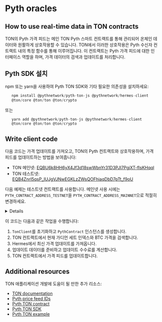 

# Pyth oracles

## How to use real-time data in TON contracts

TON의 Pyth 가격 피드는 메인 TON Pyth 스마트 컨트랙트를 통해 관리되어 온체인 데이터와 원활하게 상호작용할 수 있습니다. TON에서 이러한 상호작용은 Pyth 수신자 컨트랙트 내의 특정 함수를 통해 이루어집니다. 이 컨트랙트는 Pyth 가격 피드에 대한 인터페이스 역할을 하며, 가격 데이터의 검색과 업데이트를 처리합니다.

## Pyth SDK 설치

npm 또는 yarn을 사용하여 Pyth TON SDK와 기타 필요한 의존성을 설치하세요:

```ts
   npm install @pythnetwork/pyth-ton-js @pythnetwork/hermes-client
   @ton/core @ton/ton @ton/crypto
```

   또는

```ts
   yarn add @pythnetwork/pyth-ton-js @pythnetwork/hermes-client
   @ton/core @ton/ton @ton/crypto
```

## Write client code

다음 코드는 가격 업데이트를 가져오고, TON의 Pyth 컨트랙트와 상호작용하며, 가격 피드를 업데이트하는 방법을 보여줍니다:

- TON 메인넷: [EQBU6k8HH6yX4Jf3d18swWbnYr31D3PJI7PgjXT-flsKHqql](https://docs.pyth.network/price-feeds/contract-addresses/ton)
- TON 테스트넷: [EQB4ZnrI5qsP_IUJgVJNwEGKLzZWsQOFhiaqDbD7pTt_f9oU](https://docs.pyth.network/price-feeds/contract-addresses/ton)

다음 예제는 테스트넷 컨트랙트를 사용합니다. 메인넷 사용 시에는 `PYTH_CONTRACT_ADDRESS_TESTNET`을 `PYTH_CONTRACT_ADDRESS_MAINNET`으로 적절히 변경하세요. 

<details>
```ts
import { TonClient, Address, WalletContractV4 } from "@ton/ton";
import { toNano } from "@ton/core";
import { mnemonicToPrivateKey } from "@ton/crypto";
import { HermesClient } from "@pythnetwork/hermes-client";
import {
  PythContract,
  PYTH_CONTRACT_ADDRESS_TESTNET,
  calculateUpdatePriceFeedsFee,
} from "@pythnetwork/pyth-ton-js";
const BTC_PRICE_FEED_ID =
  "0xe62df6c8b4a85fe1a67db44dc12de5db330f7ac66b72dc658afedf0f4a415b43";
async function main() {
  // Initialize TonClient
  const client = new TonClient({
    endpoint: "https://testnet.toncenter.com/api/v2/jsonRPC",
    apiKey: "your-api-key-here", // Optional
  });
  // Create PythContract instance
  const contractAddress = Address.parse(PYTH_CONTRACT_ADDRESS_TESTNET);
  const contract = client.open(PythContract.createFromAddress(contractAddress));
  // Get current guardian set index
  const guardianSetIndex = await contract.getCurrentGuardianSetIndex();
  console.log("Guardian Set Index:", guardianSetIndex);
  // Get BTC price from TON contract
  const price = await contract.getPriceUnsafe(BTC_PRICE_FEED_ID);
  console.log("BTC Price from TON contract:", price);
  // Fetch latest price updates from Hermes
  const hermesEndpoint = "https://hermes.pyth.network";
  const hermesClient = new HermesClient(hermesEndpoint);
  const priceIds = [BTC_PRICE_FEED_ID];
  const latestPriceUpdates = await hermesClient.getLatestPriceUpdates(
    priceIds,
    { encoding: "hex" }
  );
  console.log("Hermes BTC price:", latestPriceUpdates.parsed?.[0].price);
  // Prepare update data
  const updateData = Buffer.from(latestPriceUpdates.binary.data[0], "hex");
  console.log("Update data:", updateData);
  // Get update fee
  const updateFee = await contract.getUpdateFee(updateData);
  console.log("Update fee:", updateFee);
  const totalFee =
    calculateUpdatePriceFeedsFee(BigInt(updateFee)) + BigInt(updateFee);
  // Update price feeds
  const mnemonic = "your mnemonic here";
  const key = await mnemonicToPrivateKey(mnemonic.split(" "));
  const wallet = WalletContractV4.create({
    publicKey: key.publicKey,
    workchain: 0,
  });
  const provider = client.open(wallet);
  await contract.sendUpdatePriceFeeds(
    provider.sender(key.secretKey),
    updateData,
    totalFee
  );
  console.log("Price feeds updated successfully.");
}
main().catch(console.error);
```
</details>

이 코드는 다음과 같은 작업을 수행합니다:

1. `TonClient`를 초기화하고 `PythContract` 인스턴스를 생성합니다.
2. TON 컨트랙트에서 현재 가디언 세트 인덱스와 BTC 가격을 검색합니다.
3. Hermes에서 최신 가격 업데이트를 가져옵니다.
4. 업데이트 데이터를 준비하고 업데이트 수수료를 계산합니다.
5. TON 컨트랙트에서 가격 피드를 업데이트합니다.

## Additional resources

TON 애플리케이션 개발에 도움이 될 만한 추가 리소스:

- [TON documentation](https://ton.org/docs/)
- [Pyth price feed IDs](https://pyth.network/developers/price-feed-ids)
- [Pyth TON contract](https://github.com/pyth-network/pyth-crosschain/tree/main/target_chains/ton/contracts)
- [Pyth TON SDK](https://github.com/pyth-network/pyth-crosschain/tree/main/target_chains/ton/sdk)
- [Pyth TON example](https://github.com/pyth-network/pyth-examples/tree/main/price_feeds/ton/sdk_js_usage)

<Feedback />
